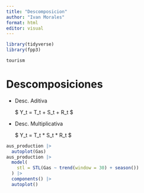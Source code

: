 ```yaml
---
title: "Descomposicion"
author: "Ivan Morales"
format: html
editor: visual
---
```


```r
library(tidyverse)
library(fpp3)
```

```r
tourism
```

# Descomposiciones

-   Desc. Aditiva

    \$ Y_t = T_t + S_t + R_t \$

-   Desc. Multiplicativa

    \$ Y_t = T_t \* S_t \* R_t \$

```r
aus_production |> 
  autoplot(Gas)
aus_production |> 
  model(
    stl = STL(Gas ~ trend(window = 30) + season())
  ) |> 
  components() |> 
  autoplot()
```

